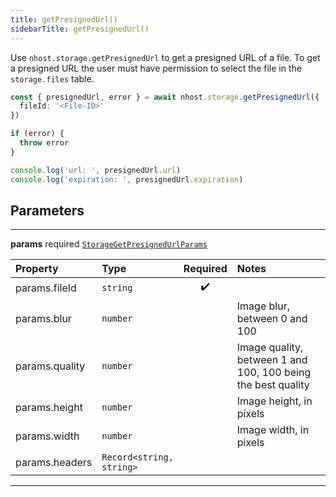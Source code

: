 ```yaml
---
title: getPresignedUrl()
sidebarTitle: getPresignedUrl()
---
```


Use `nhost.storage.getPresignedUrl` to get a presigned URL of a file. To get a presigned URL the user must have permission to select the file in the `storage.files` table.

```ts
const { presignedUrl, error } = await nhost.storage.getPresignedUrl({
  fileId: '<File-ID>'
})

if (error) {
  throw error
}

console.log('url: ', presignedUrl.url)
console.log('expiration: ', presignedUrl.expiration)
```

## Parameters

---

**<span className="parameter-name">params</span>** <span className="optional-status">required</span> [`StorageGetPresignedUrlParams`](/reference/deprecated/javascript/storage/types/storage-get-presigned-url-params)

| Property                                                                                   | Type                                      | Required | Notes                                                        |
| :----------------------------------------------------------------------------------------- | :---------------------------------------- | :------: | :----------------------------------------------------------- |
| <span className="parameter-name"><span className="light-grey">params.</span>fileId</span>  | <code>string</code>                       |    ✔️    |                                                              |
| <span className="parameter-name"><span className="light-grey">params.</span>blur</span>    | <code>number</code>                       |          | Image blur, between 0 and 100                                |
| <span className="parameter-name"><span className="light-grey">params.</span>quality</span> | <code>number</code>                       |          | Image quality, between 1 and 100, 100 being the best quality |
| <span className="parameter-name"><span className="light-grey">params.</span>height</span>  | <code>number</code>                       |          | Image height, in pixels                                      |
| <span className="parameter-name"><span className="light-grey">params.</span>width</span>   | <code>number</code>                       |          | Image width, in pixels                                       |
| <span className="parameter-name"><span className="light-grey">params.</span>headers</span> | <code>Record&lt;string, string&gt;</code> |          |                                                              |

---
